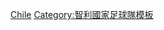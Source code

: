 {{National squad
 | name      = 2014年世界杯足球赛智利参赛名单
 | bg        = #D72B1F
 | fg        = white
 | bordercolor = #0039A6
 | country     = 智利 
 | comp link = 2014年世界杯足球赛
 | comp      = 2014年世界杯足球赛
 | p1          = [[哥迪奧·巴禾|-{zh-hans:布拉沃;zh-hk:巴禾;zh-tw:布拉沃;}-]] ([[隊長 (足球)|c]])
 | p2          = [[烏真里奧·文拿|-{zh-hans:梅纳;zh-hk:文拿;zh-tw:梅納;}-]]
 | p3          = [[米高·艾保奴斯|-{zh-hans:阿尔博诺兹;zh-hk:艾保奴斯;zh-tw:阿爾博諾茲;}-]]
 | p4          = [[毛里西奧·伊斯拉|-{zh-hans:伊斯拉;zh-hk:伊斯拿;zh-tw:伊斯拉;}-]]
 | p5          = [[法蘭斯高·施華|-{zh-hans:席尔瓦;zh-hk:施華;zh-tw:席爾瓦;}-]]
 | p6          = [[卡路士·卡蒙拿|-{zh-hans:卡尔莫纳;zh-hk:卡蒙拿;zh-tw:卡爾莫納;}-]]
 | p7          = [[阿莱克西斯·桑切斯|-{zh-hans:阿莱克西斯·桑切斯;zh-hk:阿歷斯·山齊士;zh-tw:阿萊克西斯·桑切斯;}-]]
 | p8          = [[阿图罗·比达尔|-{zh-hans:比达尔;zh-hk:維度爾;zh-tw:比達爾;}-]]
 | p9          = [[毛里西奥·皮尼利亚|-{zh-hans:皮尼利亚;zh-hk:賓利拿;zh-tw:皮尼利亞;}-]]
 | p10         = [[佐治·華迪維亞|-{zh-cn:乔治·巴尔迪维亚;zh-hk:華迪維亞}-]]
 | p11         = [[爱德华多·巴尔加斯|-{zh-cn:巴尔加斯;zh-hk:華加斯}-]]
 | p12         = [[基斯杜化·托斯利|托斯利]]
 | p13         = [[荷西·文奴爾·洛查士|-{zh-hans:罗哈斯;zh-hk:洛查士;zh-tw:羅哈斯;}-]]
 | p14         = [[法比安·奧雷拉納|-{zh-hans:奥雷利亚纳; zh-hk:奧利蘭拿;zh-tw:奧雷拉納}-]]
 | p15         = [[让·博塞茹尔|-{zh-hans:博塞茹尔; zh-hk:比奧斯祖奧;zh-tw:波塞魯爾}-]]
 | p16         = [[菲臘比·古迪利斯|-{zh-hans:古铁雷斯; zh-hk:古迪利斯;zh-tw:古鐵雷斯}-]]
 | p17         = [[加里·梅德尔|-{zh-cn:梅德尔;zh-hk:美度}-]]
 | p18         = [[干沙路·查拉|-{zh-hans:哈拉; zh-hk:查拉;zh-tw:哈拉}-]]
 | p19         = [[荷西·柏度·富恩沙利達|富恩沙利達]]
 | p20         = [[查尔斯·阿兰吉斯|-{zh-cn:阿兰吉斯;zh-hk:艾蘭古斯}-]]
 | p21         = [[馬些路·戴亞斯|-{zh-cn:迪亚斯;zh-hk:戴亞斯;zh-tw:迪亞斯}-]]
 | p22         = [[Esteban Paredes|柏利迪斯]]
 | p23         = [[莊尼·靴利拉|-{zh-cn:强尼·赫雷拉;zh-hk:莊尼·靴利拉;zh-tw:強尼·赫雷拉}-]]
 | coach       = [[佐治·森柏奧利|-{zh-cn:桑保利;zh-hk:森柏奧利;zh-tw:森保利;}-]]
}}<noinclude>
[[Category:2014年世界杯足球赛参赛名单模板|Chile]]
[[Category:智利國家足球隊模板]]
</noinclude>